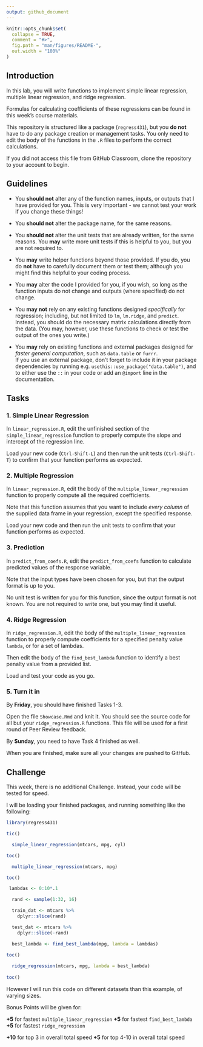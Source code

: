 ```yaml
---
output: github_document
---
```


<!-- README.md is generated from README.Rmd. Please edit that file -->

```r
knitr::opts_chunk$set(
  collapse = TRUE,
  comment = "#>",
  fig.path = "man/figures/README-",
  out.width = "100%"
)
```

## Introduction

In this lab, you will write functions to implement simple linear regression,
multiple linear regression, and ridge regression.  

Formulas for calculating coefficients of these regressions can be found in this 
week's course materials.

This repository is structured like a package (`regress431`), but you **do not** have to do any
package creation or management tasks.  You only need to edit the body of the
functions in the `.R` files to perform the correct calculations.

If you did not access this file from GitHub Classroom, clone the repository to
your account to begin.


## Guidelines

* You **should not** alter any of the function names, inputs, or outputs that I
have provided for you.  This is very important - we cannot test your work if you 
change these things!

* You **should not** alter the package name, for the same reasons.

* You **should not** alter the unit tests that are already written, for the same reasons.
You **may** write more unit tests if this is helpful to you, but you are not required to.

* You **may** write helper functions beyond those provided.  If you do, you do
**not** have to carefully document them or test them; although you might find this
helpful to your coding process.

* You **may** alter the code I provided for you, if you wish, so long as the
function inputs do not change and outputs (where specified) do not change.

* You **may not** rely on any existing functions designed *specifically*
for regression; including, but not limited to `lm`, `lm.ridge`, and `predict`. 
Instead, you should do the necessary matrix calculations directly from the data.
(You may, however, use these functions to check or test the output of the ones you write.)

* You **may** rely on existing functions and external packages designed for
*faster general computation*, such as `data.table` or `furrr`.  
If you use an external package, don't forget to include it in your package dependencies
by running e.g. `usethis::use_package("data.table")`, and to either use the `::`
in your code or add an `@import` line in the documentation.


## Tasks

### 1. Simple Linear Regression

In `linear_regression.R`, edit the unfinished section of the `simple_linear_regression`
function to properly compute the slope and intercept of the regression line.

Load your new code (`Ctrl-Shift-L`) and then run the unit tests (`Ctrl-Shift-T`)
to confirm that your function performs as expected.

### 2. Multiple Regression

In `linear_regression.R`, edit the body of the `multiple_linear_regression`
function to properly compute all the required coefficients.

Note that this function assumes that you want to include *every column* of the 
supplied data frame in your regression, except the specified response.

Load your new code and then run the unit tests 
to confirm that your function performs as expected.

### 3. Prediction

In `predict_from_coefs.R`, edit the `predict_from_coefs` function to calculate
predicted values of the response variable.

Note that the input types have been chosen for you, but that the output format
is up to you.

No unit test is written for you for this function, since the output format is not
known.  You are not required to write one, but you may find it useful.

### 4. Ridge Regression

In `ridge_regression.R`, edit the body of the `multiple_linear_regression`
function to properly compute coefficients for a specified penalty value `lambda`,
or for a set of lambdas.

Then edit the body of the `find_best_lambda` function to identify a best penalty
value from a provided list.

Load and test your code as you go.


### 5. Turn it in


By **Friday**, you should have finished Tasks 1-3.

Open the file `Showcase.Rmd` and knit it.  You should see the source code for
all but your `ridge_regression.R` functions. This file will be used for a first
round of Peer Review feedback.

By **Sunday**, you need to have Task 4 finished as well.

When you are finished, make sure all your changes are pushed to GitHub.


## Challenge

This week, there is no additional Challenge.  Instead, your code will be tested
for speed.  

I will be loading your finished packages, and running something like the following:

```r
library(regress431)

tic()

  simple_linear_regression(mtcars, mpg, cyl)

toc()

  multiple_linear_regression(mtcars, mpg)

toc()

 lambdas <- 0:10*.1

  rand <- sample(1:32, 16)

  train_dat <- mtcars %>%
    dplyr::slice(rand)

  test_dat <- mtcars %>%
    dplyr::slice(-rand)

  best_lambda <- find_best_lambda(mpg, lambda = lambdas)
  
toc()

  ridge_regression(mtcars, mpg, lambda = best_lambda)
  
toc()

```

However I will run this code on different datasets than this example, of varying sizes.

Bonus Points will be given for:

**+5** for fastest `multiple_linear_regression`
**+5** for fastest `find_best_lambda`
**+5** for fastest `ridge_regression`

**+10** for top 3 in overall total speed
**+5** for top 4-10 in overall total speed


